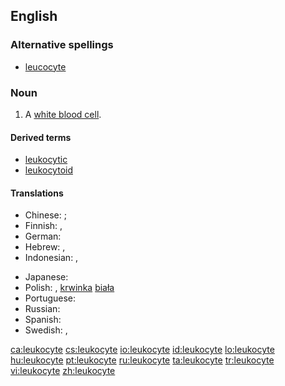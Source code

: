 ==English==
{{wikipedia}}

===Alternative spellings===
* [[leucocyte]]

===Noun===
{{en-noun}}

# {{context|cytology|immunology}} A [[white blood cell]].

====Derived terms====
*[[leukocytic]]
*[[leukocytoid]]

====Translations====
{{trans-top|a white blood cell}}
* Chinese:  {{t-|cmn|白血球|tr=bái xuè qiú|sc=Hani}}; {{t|cmn|白细胞|tr=bái xì bāo|sc=Hani}}
* Finnish: {{t+|fi|valkosolu}}, {{t+|fi|leukosyytti}}
* German: {{t+|de|Leukozyt|m}}
* Hebrew: {{t-|he|תא דם לבן}}, {{t-|he|לויקוציט}}
* Indonesian: {{t|id|leukosit|xs=Indonesian}}, {{t|id|sel darah putih|xs=Indonesian}}
{{trans-mid}}
* Japanese: {{t-|ja|白血球|tr=[[はっけっきゅう]], hakkekkyū}}
* Polish: {{t-|pl|leukocyt|m}}, [[krwinka]] [[biała]] {{f}}
* Portuguese: {{t+|pt|leucócito|m}}
* Russian: {{t|ru|лейкоцит}}
* Spanish: {{t+|es|leucocito|m}}
* Swedish: {{t+|sv|leukocyt}}, {{t|sv|vit blodkropp}}
{{trans-bottom}}

[[ca:leukocyte]]
[[cs:leukocyte]]
[[io:leukocyte]]
[[id:leukocyte]]
[[lo:leukocyte]]
[[hu:leukocyte]]
[[pt:leukocyte]]
[[ru:leukocyte]]
[[ta:leukocyte]]
[[tr:leukocyte]]
[[vi:leukocyte]]
[[zh:leukocyte]]